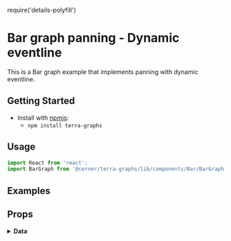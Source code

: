 require('details-polyfill')

# Bar graph panning - Dynamic eventline

This is a Bar graph example that implements panning with dynamic eventline.

## Getting Started

- Install with [npmjs](https://www.npmjs.com):
  - `npm install terra-graphs`

## Usage

```jsx
import React from 'react';
import BarGraph from '@cerner/terra-graphs/lib/components/Bar/BarGraph';
```

## Examples
<BarGraphPanning />

## Props
<PropsTable />

<details>
<summary style={{ fontSize: 24 }}>
<b>Data</b>
</summary>

### Graph Config object
<GraphConfig />

### Data object
<DataObject />
</details>
